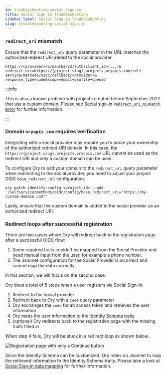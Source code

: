 ```yaml
---
id: troubleshooting-social-sign-in
title: Social Sign-in Troubleshooting
sidebar_label: Social Sign-in Troubleshooting
slug: troubleshooting-social-sign-in
---
```


### `redirect_uri` mismatch

Ensure that the `redirect_uri` query parameter in the URL matches the authorized redirect URI added to the social provider.

```
https://<provider>/o/oauth2/v2/auth?client_id=(...)&
redirect_uri=https://{project.slug}.projects.oryapis.com/self-service/methods/oidc/callback/<provider>&
response_type=code&scope=email+profile+openid
```

:::info

This is also a known problem with projects created before September 2022 that use a custom domain. Please see
[Social sign-in `redirect_uri_mismatch` error](./oidc-redirect-url-cname-OTA-092022-01) for further information.

:::

### Domain `oryapis.com` requires verification

Integrating with a social provider may require you to prove your ownership of the authorized redirect URI domain. In this case,
the `https://{project.slug}.projects.oryapis.com` URL cannot be used as the redirect URI and only a custom domain can be used.

To configure Ory to add your domain to the `redirect_uri` query parameter when redirecting to the social provider, you need to
adjust your project OIDC `base_redirect_uri` configuration.

```shell
ory patch identity-config <project-id> --add '/selfservice/methods/oidc/config/base_redirect_uri="https://my-custom-domain.com"'
```

Lastly, ensure that the custom domain is added to the social provider as an authorized redirect URI.

### Redirect loops after successful registration

There are two cases where Ory will redirect back to the registration page after a successful OIDC flow:

1. Some required traits couldn't be mapped from the Social Provider and need manual input from the user, for example a phone
   number.
2. The Jsonnet configuration for the Social Provider is incorrect and cannot map the data correctly.

In this section, we will focus on the second case.

Ory does a total of 5 steps when a user registers via Social Sign-in:

1. Redirect to the social provider
2. Redirect back to Ory with a `code` query parameter
3. Ory exchanges the `code` for an access token and retrieves the user information
4. Ory maps the user information to the [Identity Schema traits](../kratos/manage-identities/identity-schema)
5. (optional) Ory redirects back to the registration page with the missing traits filled in

When step 4 fails, Ory will be stuck in a redirect loop as shown below.

![Registration page with only a `Continue` button](./_static/registration-page-with-continue-button.png)

Since the Identity Schema can be customized, Ory relies on Jsonnet to map the retrieved information to the Identity Schema traits.
Please take a look at [Social Sign-in data mapping](../kratos/social-signin/data-mapping) for further information.
